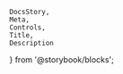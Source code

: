     DocsStory,
    Meta,
    Controls,
    Title,
    Description
} from '@storybook/blocks';

<Meta of={tableColumnIconStories} />
<Title of={tableColumnIconStories} />

The `nimble-table-column-icon` column renders string, number, or boolean values as a Nimble icon or `nimble-spinner` in the `nimble-table`.

<p>{columnOperationBehavior}</p>

<DocsStory of={tableColumnIconStories.iconColumn} expanded={false} />
<Controls of={tableColumnIconStories.iconColumn} />

## Blazor Usage

When setting a child mapping element's `Key` value to a string, you must wrap it in `@()` so that the compiler treats it as a string, e.g.
`<NimbleMappingIcon Key=@("foo") ...>`

## Icon Mapping

<Description of={iconMappingStories} />
<Controls of={iconMappingStories.iconMapping} />

## Spinner Mapping

<Description of={spinnerMappingStories} />
<Controls of={spinnerMappingStories.spinnerMapping} />
